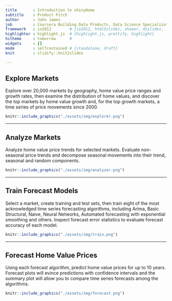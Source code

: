 ```yaml
---
title       : Introduction to shinyHome
subtitle    : Product Pitch
author      : John James
job         : Coursera Building Data Products, Data Science Specialization
framework   : io2012        # {io2012, html5slides, shower, dzslides, ...}
highlighter : highlight.js  # {highlight.js, prettify, highlight}
hitheme     : tomorrow      # 
widgets     : []
mode        : selfcontained # {standalone, draft}
knit        : slidify::knit2slides

--- 
```

## Explore Markets
Explore over 20,000 markets by geography, home value price ranges and growth rates, then examine the distribution of home values, and discover the top markets by home value growth and, for the top growth markets, a time series of price movements since 2000.  

```r
knitr::include_graphics("./assets/img/explorer.png")
```

--- 

## Analyze Markets
Analyze home value price trends for selected markets. Evaluate non-seasonal price trends and decompose seasonal movements into their trend, seasonal and random components.

```r
knitr::include_graphics("./assets/img/analyzer.png")
```

--- 

## Train Forecast Models
Select a market, create training and test sets, then train eight of the most acknowledged time series forecasting algorithms, including Arima, Basic Structural, Naive, Neural Networks, Automated forecasting with exponential smoothing and others. Inspect forecast error statistics to evaluate forecast accuracy of each model.

```r
knitr::include_graphics("./assets/img/train.png")
```


--- 

## Forecast Home Value Prices
Using each forecast algorithm, predict home value prices for up to 10 years.  Forecast plots will evince predictions with confidence intervals and the summary plot will allow you to compare time series forecasts among the algorithms.

```r
knitr::include_graphics("./assets/img/forecast.png")
```
